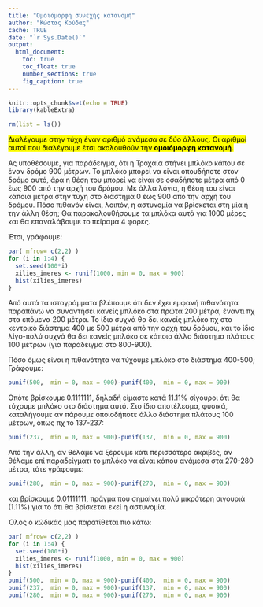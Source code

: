```yaml
---
title: "Ομοιόμορφη συνεχής κατανομή"
author: "Κώστας Κούδας"
cache: TRUE
date: "`r Sys.Date()`"
output:
  html_document:
    toc: true
    toc_float: true
    number_sections: true
    fig_caption: true
---
```


```r
knitr::opts_chunk$set(echo = TRUE)
library(kableExtra)
```

```r
rm(list = ls())
```

<mark>Διαλέγουμε στην τύχη έναν αριθμό ανάμεσα σε δύο άλλους. Οι αριθμοί αυτοί που διαλέγουμε έτσι ακολουθούν την **ομοιόμορφη κατανομή**.</mark>

Ας υποθέσουμε, για παράδειγμα, ότι η Τροχαία στήνει μπλόκο κάπου σε έναν δρόμο 900 μέτρων. Το μπλόκο μπορεί να είναι οπουδήποτε στον δρόμο αυτό, άρα η θέση του μπορεί να είναι σε οσαδήποτε μέτρα από 0 έως 900 από την αρχή του δρόμου. Με άλλα λόγια, η θέση του είναι κάποια μέτρα στην τύχη στο διάστημα 0 έως 900 από την αρχή του δρόμου. Πόσο πιθανόν είναι, λοιπόν, η αστυνομία να βρίσκεται στη μία ή την άλλη θέση; Θα παρακολουθήσουμε τα μπλόκα αυτά για 1000 μέρες και θα επαναλάβουμε το πείραμα 4 φορές.

Έτσι, γράφουμε:

```r
par( mfrow= c(2,2) )
for (i in 1:4) {
  set.seed(100*i)
  xilies_imeres <- runif(1000, min = 0, max = 900) 
  hist(xilies_imeres)
}
```

Από αυτά τα ιστογράμματα βλέπουμε ότι δεν έχει εμφανή πιθανότητα παραπάνω να συναντήσει κανείς μπλόκο στα πρώτα 200 μέτρα, έναντι πχ στα επόμενα 200 μέτρα. Το ίδιο συχνά θα δει κανείς μπλόκο πχ στο κεντρικό διάστημα 400 με 500 μέτρα από την αρχή του δρόμου, και το ίδιο λίγο-πολύ συχνά θα δει κανείς μπλόκο σε κάποιο άλλο διάστημα πλάτους 100 μέτρων (για παράδειγμα στο 800-900).

Πόσο όμως είναι η πιθανότητα να τύχουμε μπλόκο στο διάστημα 400-500; Γράφουμε:

```r
punif(500,  min = 0, max = 900)-punif(400,  min = 0, max = 900)
```

Οπότε βρίσκουμε 0.1111111, δηλαδή είμαστε κατά 11.11% σίγουροι ότι θα τύχουμε μπλόκο στο διάστημα αυτό. Στο ίδιο αποτέλεσμα, φυσικά, καταλήγουμε αν πάρουμε οποιοδήποτε άλλο διάστημα πλάτους 100 μέτρων, όπως πχ το 137-237:

```r
punif(237,  min = 0, max = 900)-punif(137,  min = 0, max = 900)
```

Από την άλλη, αν θέλαμε να ξέρουμε κάτι περισσότερο ακριβές, αν θέλαμε επί παραδείγματι το μπλόκο να είναι κάπου ανάμεσα στα 270-280 μέτρα, τότε γράφουμε:

```r
punif(280,  min = 0, max = 900)-punif(270,  min = 0, max = 900)
```

και βρίσκουμε 0.01111111, πράγμα που σημαίνει πολύ μικρότερη σιγουριά (1.11%) για το ότι θα βρίσκεται εκεί η αστυνομία.

Όλος ο κώδικάς μας παρατίθεται πιο κάτω:

```r
par( mfrow= c(2,2) )
for (i in 1:4) {
  set.seed(100*i)
  xilies_imeres <- runif(1000, min = 0, max = 900) 
  hist(xilies_imeres)
}
punif(500,  min = 0, max = 900)-punif(400,  min = 0, max = 900)
punif(237,  min = 0, max = 900)-punif(137,  min = 0, max = 900)
punif(280,  min = 0, max = 900)-punif(270,  min = 0, max = 900)
```







